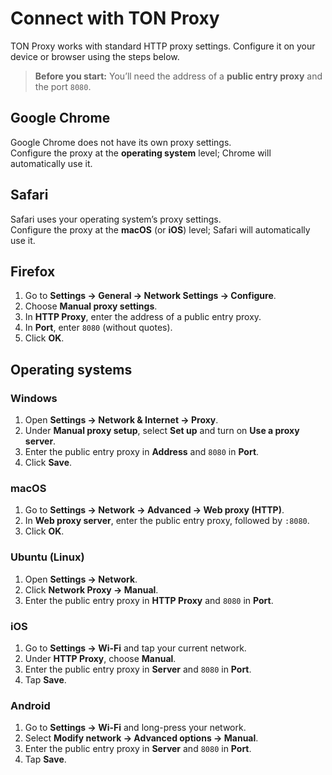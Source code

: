 
# Connect with TON Proxy

TON Proxy works with standard HTTP proxy settings. Configure it on your device or browser using the steps below.

> **Before you start:** You’ll need the address of a **public entry proxy** and the port `8080`.

## Google Chrome
Google Chrome does not have its own proxy settings.  
Configure the proxy at the **operating system** level; Chrome will automatically use it.

## Safari
Safari uses your operating system’s proxy settings.  
Configure the proxy at the **macOS** (or **iOS**) level; Safari will automatically use it.

## Firefox
1. Go to **Settings → General → Network Settings → Configure**.  
2. Choose **Manual proxy settings**.  
3. In **HTTP Proxy**, enter the address of a public entry proxy.  
4. In **Port**, enter `8080` (without quotes).  
5. Click **OK**.

## Operating systems

### Windows
1. Open **Settings → Network & Internet → Proxy**.  
2. Under **Manual proxy setup**, select **Set up** and turn on **Use a proxy server**.  
3. Enter the public entry proxy in **Address** and `8080` in **Port**.  
4. Click **Save**.

### macOS
1. Go to **Settings → Network → Advanced → Web proxy (HTTP)**.  
2. In **Web proxy server**, enter the public entry proxy, followed by `:8080`.  
3. Click **OK**.

### Ubuntu (Linux)
1. Open **Settings → Network**.  
2. Click **Network Proxy → Manual**.  
3. Enter the public entry proxy in **HTTP Proxy** and `8080` in **Port**.

### iOS
1. Go to **Settings → Wi-Fi** and tap your current network.  
2. Under **HTTP Proxy**, choose **Manual**.  
3. Enter the public entry proxy in **Server** and `8080` in **Port**.  
4. Tap **Save**.

### Android
1. Go to **Settings → Wi-Fi** and long-press your network.  
2. Select **Modify network → Advanced options → Manual**.  
3. Enter the public entry proxy in **Server** and `8080` in **Port**.  
4. Tap **Save**.

<Feedback />
